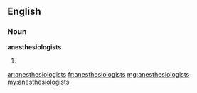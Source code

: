 ==English==

===Noun===
'''anesthesiologists'''

# {{plural of|[[anesthesiologist]]}}

[[ar:anesthesiologists]]
[[fr:anesthesiologists]]
[[mg:anesthesiologists]]
[[my:anesthesiologists]]
